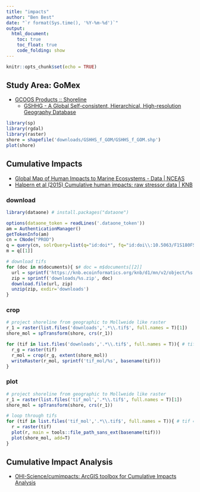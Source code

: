 ```yaml
---
title: "impacts"
author: "Ben Best"
date: "`r format(Sys.time(), '%Y-%m-%d')`"
output:
  html_document:
    toc: true
    toc_float: true
    code_folding: show
---
```


```r
knitr::opts_chunk$set(echo = TRUE)
```

## Study Area: GoMex

- [GCOOS Products :: Shoreline](http://gcoos.org/products/index.php/bathymetry/shoreline/)
    - [GSHHG - A Global Self-consistent, Hierarchical, High-resolution Geography Database](http://www.soest.hawaii.edu/pwessel/gshhs/index.html)

```r
library(sp)
library(rgdal)
library(raster)
shore = shapefile('downloads/GSHHS_f_GOM/GSHHS_f_GOM.shp')
plot(shore)
```

## Cumulative Impacts

* [Global Map of Human Impacts to Marine Ecosystems - Data | NCEAS](https://www.nceas.ucsb.edu/globalmarine/data)
* [Halpern et al (2015) Cumulative human impacts: raw stressor data | KNB](https://knb.ecoinformatics.org/#view/doi:10.5063/F1S180FS)

### download

```r
library(dataone) # install.packages("dataone")

options(dataone_token = readLines('.dataone_token'))
am = AuthenticationManager()
getTokenInfo(am)
cn = CNode("PROD")
q = query(cn, solrQuery=list(q="id:doi*", fq="id:doi\\:10.5063/F1S180FS"))
m = q[[1]]

# download tifs
for (doc in m$documents){ s# doc = m$documents[[2]]
  url = sprintf('https://knb.ecoinformatics.org/knb/d1/mn/v2/object/%s', doc)
  zip = sprintf('downloads/%s.zip', doc)
  download.file(url, zip)  
  unzip(zip, exdir='downloads')
}
```

### crop

```r
# project shoreline from geographic to Mollweide like raster
r_1 = raster(list.files('downloads','.*\\.tif$', full.names = T)[1])
shore_mol = spTransform(shore, crs(r_1))

for (tif in list.files('downloads','.*\\.tif$', full.names = T)){ # tif = list.files('downloads','.*\\.tif$', full.names = T)[1]
  r_g = raster(tif)
  r_mol = crop(r_g, extent(shore_mol))
  writeRaster(r_mol, sprintf('tif_mol/%s', basename(tif)))
}
```

### plot

```r
# project shoreline from geographic to Mollweide like raster
r_1 = raster(list.files('tif_mol','.*\\.tif$', full.names = T)[1])
shore_mol = spTransform(shore, crs(r_1))

# loop through tifs
for (tif in list.files('tif_mol','.*\\.tif$', full.names = T)){ # tif = list.files('tif_mol','.*\\.tif$', full.names = T)[1]
  r = raster(tif)
  plot(r, main = tools::file_path_sans_ext(basename(tif)))
  plot(shore_mol, add=T)
}
```

## Cumulative Impact Analysis

- [OHI-Science/cumimpacts: ArcGIS toolbox for Cumulative Impacts Analysis](https://github.com/OHI-Science/cumimpacts)

